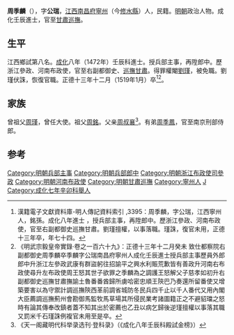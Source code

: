 {{明清人物信息框
| 姓名 = 周季麟
| 原名 =
| 圖片名稱 = 
| 圖片大小 = 220px
| 圖片說明 = 
| 最高職務 = 巡撫甘肅都察院右副都御史
| 最高散阶 = 
| 國家 = 大明
| 爵位 =
| 籍貫 = [[江西承宣佈政使司|江西承宣佈政使司]][[南昌府|南昌府]][[寧州_(江西)|寧州]]
| 族裔 = 漢族
| 旗籍 = 
| 字號 = 字公瑞
| 室名 = 
| 諡號 = 
| 出生日期 = [[正统_(年号)|正統]]十年（1445年）
| 出生地點 = 
| 逝世日期 = [[正德_(明朝)|正德]]十三年十二月（1519年1月）
| 逝世地點 = 
| 墓葬 =
| 配偶 =
| 親屬 =（弟）[[周季鳳|周季鳳]] 
| 出身 = 
*成化八年壬辰科進士出身
| 經歷 = 
| 著作 =
}}

'''周季麟'''（{{bd|1445年||1519年||Zhou}}），字'''公瑞'''，[[江西|江西]][[南昌府|南昌府]][[寧州_(江西)|寧州]]（今[[修水縣|修水縣]]）人，民籍。[[明朝|明朝]]政治人物。成化壬辰進士，官至[[甘肅巡撫|甘肅巡撫]]。

==生平==
江西鄉試第八名。[[成化|成化]]八年（1472年）壬辰科進士。授兵部主事，再陞郎中。歷浙江參政、河南布政使，官至右副都御史、[[甘肅巡撫|巡撫甘肅]]。得罪權閹[[劉瑾|劉瑾]]，被免職。劉瑾伏誅，恢復官職。正德十三年十二月（1519年1月）卒<ref>漢籍電子文獻資料庫-明人傳記資料索引 ,3395：周季麟，字公瑞，江西寧州人，銘孫。成化八年進士 ，授兵部主事，再陞郎中。歷浙江參政、河南布政使，官至右副都御史巡撫甘肅。劉瑾擅權，以事落職。瑾誅，復官未用，正德十三年卒，年七十四。</ref><ref>《明武宗毅皇帝實錄·卷之一百六十九》：正德十三年十二月癸未 致仕都察院右副都御史周季麟卒季麟字公瑞南昌府寧州人成化壬辰進士授兵部主事歷員外郎郎中升浙江左參政武康有群盜躬往招諭平之興水利賑荒歉皆有善政升河南右布政使尋升左布政使周王怒其世子欲罪之季麟為之調護王怒解父子慈孝如初升右副都御史巡撫甘肅撫諭土魯番番酋歸所虜哈密忠順王陝巴乃奏還所留番使又增築要害以為守禦計調巡撫陝西革前調省城防冬民兵四千止以千人番代又用內閣大臣薦調巡撫薊州會勘御馬監牧馬草場其所侵民業考諸圖籍正之不避貂璫之怒時有論其傳奉改鎮者蓋不知其出於密薦也乙丑以病乞歸後逆瑾擅權以事落其職又罰米千石瑾誅例複官未用至是卒。</ref>。

==家族==
曾祖父[[周瑾_(明朝)|周瑾]]，曾任大使。祖父[[周銘|周銘]]。父亲[[周叔襄|周叔襄]]<ref>《天一阁藏明代科举录选刊·登科录》（《成化八年壬辰科殿試金榜》）</ref>。有弟[[周季鳳|周季鳳]]，官至南京刑部侍郎。

==参考==
{{reflist}}

{{明朝人物小作品}}
{{成化八年壬辰科殿試金榜}}
{{DEFAULTSORT:Zhou周}}
[[Category:明朝兵部主事|Category:明朝兵部主事]]
[[Category:明朝兵部郎中|Category:明朝兵部郎中]]
[[Category:明朝浙江布政使司參政|Category:明朝浙江布政使司參政]]
[[Category:明朝河南布政使|Category:明朝河南布政使]]
[[Category:明朝甘肅巡撫|Category:明朝甘肅巡撫]]
[[Category:寧州人|Category:寧州人]]
[[Category:周姓|J]]
[[Category:成化七年辛卯科舉人|Category:成化七年辛卯科舉人]]